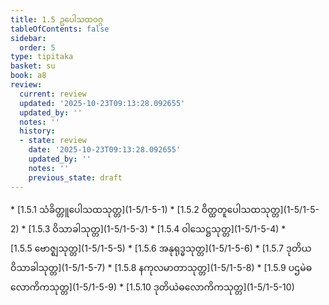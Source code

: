```yaml
---
title: 1.5 ဥပေါသထဝဂ္ဂ
tableOfContents: false
sidebar:
  order: 5
type: tipitaka
basket: su
book: a8
review:
  current: review
  updated: '2025-10-23T09:13:28.092655'
  updated_by: ''
  notes: ''
  history:
  - state: review
    date: '2025-10-23T09:13:28.092655'
    updated_by: ''
    notes: ''
    previous_state: draft
---
```



<ReviewStatus review={frontmatter.review} showDetails={true} />

<HypothesisAnnotation frontmatter={frontmatter} />

<DynamicBreadcrumb />



<TableOfContents book="a8" section="1.5">
* [1.5.1 သံခိတ္တူပေါသထသုတ္တ](1-5/1-5-1)
* [1.5.2 ဝိတ္ထတူပေါသထသုတ္တ](1-5/1-5-2)
* [1.5.3 ဝိသာခါသုတ္တ](1-5/1-5-3)
* [1.5.4 ဝါသေဋ္ဌသုတ္တ](1-5/1-5-4)
* [1.5.5 ဗောဇ္ဈသုတ္တ](1-5/1-5-5)
* [1.5.6 အနုရုဒ္ဓသုတ္တ](1-5/1-5-6)
* [1.5.7 ဒုတိယဝိသာခါသုတ္တ](1-5/1-5-7)
* [1.5.8 နကုလမာတာသုတ္တ](1-5/1-5-8)
* [1.5.9 ပဌမဲဓလောကိကသုတ္တ](1-5/1-5-9)
* [1.5.10 ဒုတိယဲဓလောကိကသုတ္တ](1-5/1-5-10)
</TableOfContents>